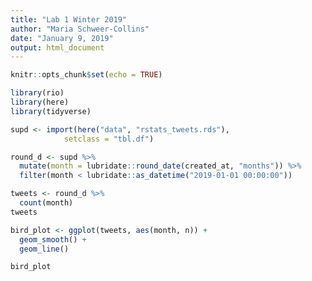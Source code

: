 ```yaml
---
title: "Lab 1 Winter 2019"
author: "Maria Schweer-Collins"
date: "January 9, 2019"
output: html_document
---
```


```r
knitr::opts_chunk$set(echo = TRUE)
```

```r
library(rio)
library(here)
library(tidyverse)
```

```r
supd <- import(here("data", "rstats_tweets.rds"), 
            setclass = "tbl.df")
```

```r

round_d <- supd %>%
  mutate(month = lubridate::round_date(created_at, "months")) %>% 
  filter(month < lubridate::as_datetime("2019-01-01 00:00:00"))

tweets <- round_d %>%
  count(month)
tweets

bird_plot <- ggplot(tweets, aes(month, n)) + 
  geom_smooth() +
  geom_line() 

bird_plot
```

